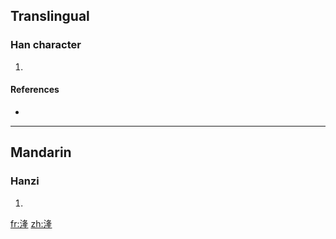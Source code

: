 ==Translingual==

===Han character===
{{Han char|rn=85|rad=水|as=09|sn=12|four=|canj=水竹水一 (EHEM)}}

# {{defn|Han|sort=水09}}

====References====
* {{Han ref|kx=0638.170|dkj=17875|hdz=31683.040|uh=6E70|ud=28272}}

----

==Mandarin==

===Hanzi===
{{cmn-hanzi|pin=[[lóng]] ([[long2]]), [[zhūn]] ([[zhun1]])|wg=lung<sup>2</sup>, chun<sup>1</sup>}}

# {{defn|Mandarin|sort=水09}}

[[fr:湰]]
[[zh:湰]]